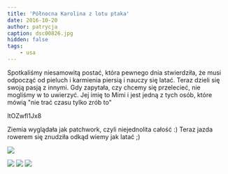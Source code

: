 ```yaml
---
title: 'Północna Karolina z lotu ptaka'
date: 2016-10-20
author: patrycja
caption: dsc00826.jpg
hidden: false
tags: 
    - usa
---
```



Spotkaliśmy niesamowitą postać, która pewnego dnia stwierdziła, że musi odpocząć od pieluch i karmienia piersią i nauczy się latać. Teraz dzieli się swoją pasją z innymi. Gdy zapytała, czy chcemy się przelecieć, nie mogliśmy w to uwierzyć. Jej imię to Mimi i jest jedną z tych osób, które mówią "nie trać czasu tylko zrób to"&nbsp;

<youtube>ltOZwfl1Jx8</youtube>

Ziemia wyglądała jak patchwork, czyli niejednolita całość :) Teraz jazda rowerem się znudziła odkąd wiemy jak latać ;)

![](./dsc00815.jpg)

<grid>

![](./dsc00818.jpg)
![](./dsc00823.jpg)
![](./dsc00814.jpg)

</grid>